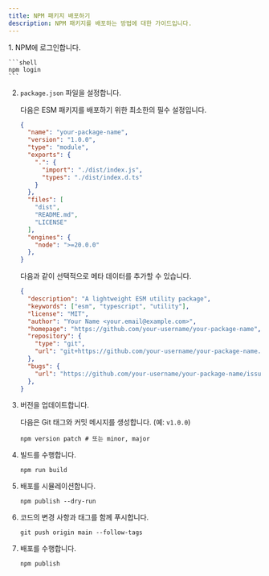 ```yaml
---
title: NPM 패키지 배포하기
description: NPM 패키지를 배포하는 방법에 대한 가이드입니다.
---
```


<Steps>
1. NPM에 로그인합니다.

    ```shell
    npm login
    ```

2. `package.json` 파일을 설정합니다.

    다음은 ESM 패키지를 배포하기 위한 최소한의 필수 설정입니다.

    ```json title="package.json"
    {
      "name": "your-package-name",
      "version": "1.0.0",
      "type": "module",
      "exports": {
        ".": {
          "import": "./dist/index.js",
          "types": "./dist/index.d.ts"
        }
      },
      "files": [
        "dist",
        "README.md",
        "LICENSE"
      ],
      "engines": {
        "node": ">=20.0.0"
      },
    }
    ```

    다음과 같이 선택적으로 메타 데이터를 추가할 수 있습니다.

    ```json title="package.json"
    {
      "description": "A lightweight ESM utility package",
      "keywords": ["esm", "typescript", "utility"],
      "license": "MIT",
      "author": "Your Name <your.email@example.com>",
      "homepage": "https://github.com/your-username/your-package-name",
      "repository": {
        "type": "git",
        "url": "git+https://github.com/your-username/your-package-name.git"
      },
      "bugs": {
        "url": "https://github.com/your-username/your-package-name/issues"
      },
    }
    ```

3. 버전을 업데이트합니다.

    다음은 Git 태그와 커밋 메시지를 생성합니다. (예: `v1.0.0`)

    ```shell
    npm version patch # 또는 minor, major
    ```

4. 빌드를 수행합니다.

    ```shell
    npm run build
    ```

5. 배포를 시뮬레이션합니다.
   
    ```shell
    npm publish --dry-run
    ```

6. 코드의 변경 사항과 태그를 함께 푸시합니다.

    ```shell
    git push origin main --follow-tags
    ```

7. 배포를 수행합니다.

    ```shell
    npm publish
    ```
</Steps>

